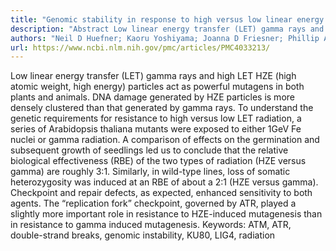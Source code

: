 ```yaml
---
title: "Genomic stability in response to high versus low linear energy transfer radiation inArabidopsis thaliana"
description: "Abstract Low linear energy transfer (LET) gamma rays and high LET HZE (high atomic weight, high energy) particles act as powerful mutagens in both plants and animals. DNA damage generated by HZE parti..."
authors: "Neil D Huefner; Kaoru Yoshiyama; Joanna D Friesner; Phillip A Conklin; Anne B Britt"
url: https://www.ncbi.nlm.nih.gov/pmc/articles/PMC4033213/
---
```


Low linear energy transfer (LET) gamma rays and high LET HZE (high atomic weight, high energy) particles act as powerful mutagens in both plants and animals. DNA damage generated by HZE particles is more densely clustered than that generated by gamma rays. To understand the genetic requirements for resistance to high versus low LET radiation, a series of Arabidopsis thaliana mutants were exposed to either 1GeV Fe nuclei or gamma radiation. A comparison of effects on the germination and subsequent growth of seedlings led us to conclude that the relative biological effectiveness (RBE) of the two types of radiation (HZE versus gamma) are roughly 3:1. Similarly, in wild-type lines, loss of somatic heterozygosity was induced at an RBE of about a 2:1 (HZE versus gamma). Checkpoint and repair defects, as expected, enhanced sensitivity to both agents. The “replication fork” checkpoint, governed by ATR, played a slightly more important role in resistance to HZE-induced mutagenesis than in resistance to gamma induced mutagenesis. Keywords: ATM, ATR, double-strand breaks, genomic instability, KU80, LIG4, radiation
